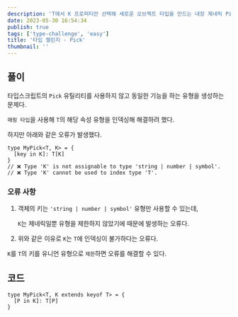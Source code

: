```yaml
---
description: 'T에서 K 프로퍼티만 선택해 새로운 오브젝트 타입을 만드는 내장 제네릭 Pick<T, K>을 이를 사용하지 않고 구현'
date: 2023-05-30 16:54:34
publish: true
tags: ['type-challenge', 'easy']
title: '타입 챌린지 - Pick'
thumbnail: ''
---
```


## 풀이

타입스크립트의 `Pick` 유틸리티를 사용하지 않고 동일한 기능을 하는 유형을 생성하는 문제다.

`매핑 타입`을 사용해 `T`의 해당 속성 유형을 인덱싱해 해결하려 했다.

하지만 아래와 같은 오류가 발생했다.

```tsx
type MyPick<T, K> = {
  [key in K]: T[K]
}
// ❌ Type 'K' is not assignable to type 'string | number | symbol'.
// ❌ Type 'K' cannot be used to index type 'T'.
```

### 오류 사항

1. 객체의 키는 `'string | number | symbol'` 유형만 사용할 수 있는데,

   `K`는 제네릭일뿐 유형을 제한하지 않았기에 때문에 발생하는 오류다.

2. 위와 같은 이유로 `K`는 `T`에 인덱싱이 불가하다는 오류다.

`K`를 `T`의 키를 유니언 유형으로 `제한`하면 오류를 해결할 수 있다.

## 코드

```tsx
type MyPick<T, K extends keyof T> = {
  [P in K]: T[P]
}
```
